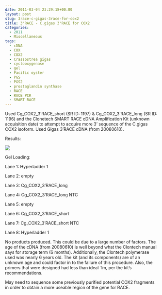 ```yaml
---
date: 2011-03-04 23:29:18+00:00
layout: post
slug: 3race-c-gigas-3race-for-cox2
title: 3'RACE - C.gigas 3'RACE for COX2
categories:
  - 2011
  - Miscellaneous
tags:
  - cDNA
  - COX
  - COX2
  - Crassostrea gigas
  - cyclooxygenase
  - gel
  - Pacific oyster
  - PGS
  - PGS2
  - prostaglandin synthase
  - RACE
  - RACE PCR
  - SMART RACE
---
```


Used Cg_COX2_3'RACE_short (SR ID: 1197) & Cg_COX2_3'RACE_long (SR ID: 1196) and the Clonetech SMART RACE cDNA Amplification Kit (unknown acquisition date) to attempt to acquire more 3' sequence of the C.gigas COX2 isoform. Used Gigas 3'RACE cDNA (from 20080610).

Results:

![](https://eagle.fish.washington.edu/Arabidopsis/20110307-01.jpg)

Gel Loading:

Lane 1: Hyperladder 1

Lane 2: empty

Lane 3: Cg_COX2_3'RACE_long

Lane 4: Cg_COX2_3'RACE_long NTC

Lane 5: empty

Lane 6: Cg_COX2_3'RACE_short

Lane 7: Cg_COX2_3'RACE_short NTC

Lane 8: Hyperladder 1

No products produced. This could be due to a large number of factors. The age of the cDNA (from 20080610) is well beyond what the Clontech manual says for storage term (6 months). Additionally, the Clontech polymerase used was nearly 6 years old. The kit (and its components) are of an unknown age and could factor in to the failure of this procedure. Also, the primers that were designed had less than ideal Tm, per the kit's recommendations.

May need to sequence some previously purified potential COX2 fragments in order to obtain a more useable region of the gene for RACE.
